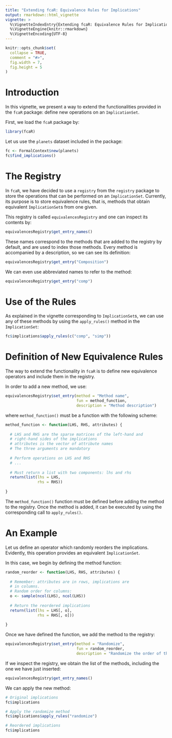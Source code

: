 ```yaml
---
title: "Extending fcaR: Equivalence Rules for Implications"
output: rmarkdown::html_vignette
vignette: >
  %\VignetteIndexEntry{Extending fcaR: Equivalence Rules for Implications}
  %\VignetteEngine{knitr::rmarkdown}
  %\VignetteEncoding{UTF-8}
---
```


```r
knitr::opts_chunk$set(
  collapse = TRUE,
  comment = "#>",
  fig.width = 7,
  fig.height = 5
)
```

# Introduction

In this vignette, we present a way to extend the functionalities provided in the `fcaR` package: define new operations on an `ImplicationSet`.

First, we load the `fcaR` package by:
```r
library(fcaR)
```

Let us use the `planets` dataset included in the package:
```r
fc <- FormalContext$new(planets)
fc$find_implications()
```

# The Registry

In `fcaR`, we have decided to use a `registry` from the `registry` package to store the operations that can be performed on an `ImplicationSet`. Currently, its purpose is to store equivalence rules, that is, methods that obtain equivalent `ImplicationSet`s from one given.

This registry is called `equivalencesRegistry` and one can inspect its contents by:
```r
equivalencesRegistry$get_entry_names()
```

These names correspond to the methods that are added to the registry by default, and are used to index those methods. Every method is accompanied by a description, so we can see its definition:
```r
equivalencesRegistry$get_entry("Composition")
```

We can even use abbreviated names to refer to the method:
```r
equivalencesRegistry$get_entry("comp")
```

# Use of the Rules

As explained in the vignette corresponding to `ImplicationSet`s, we can use any of these methods by using the `apply_rules()` method in the `ImplicationSet`:

```r
fc$implications$apply_rules(c("comp", "simp"))
```

# Definition of New Equivalence Rules

The way to extend the functionality in `fcaR` is to define new equivalence operators and include them in the registry.

In order to add a new method, we use:
```r
equivalencesRegistry$set_entry(method = "Method name",
                               fun = method_function,
                               description = "Method description")
```
where `method_function()` must be a function with the following scheme:
```r
method_function <- function(LHS, RHS, attributes) {
  
  # LHS and RHS are the sparse matrices of the left-hand and
  # right-hand sides of the implications
  # attributes is the vector of attribute names
  # The three arguments are mandatory
  
  # Perform operations on LHS and RHS
  # ...
  
  # Must return a list with two components: lhs and rhs
  return(list(lhs = LHS,
              rhs = RHS))
  
}
```

The `method_function()` function must be defined before adding the method to the registry. Once the method is added, it can be executed by using the corresponding call to `apply_rules()`.

# An Example
Let us define an operator which randomly reorders the implications. Evidently, this operation provides an equivalent `ImplicationSet`.

In this case, we begin by defining the method function:
```r
random_reorder <- function(LHS, RHS, attributes) {
  
  # Remember: attributes are in rows, implications are
  # in columns.
  # Random order for columns:
  o <- sample(ncol(LHS), ncol(LHS))
  
  # Return the reordered implications
  return(list(lhs = LHS[, o],
              rhs = RHS[, o]))
  
}
```

Once we have defined the function, we add the method to the registry:
```r
equivalencesRegistry$set_entry(method = "Randomize",
                               fun = random_reorder,
                               description = "Randomize the order of the implications.")
```

If we inspect the registry, we obtain the list of the methods, including the one we have just inserted:
```r
equivalencesRegistry$get_entry_names()
```

We can apply the new method:
```r
# Original implications
fc$implications
```
```r
# Apply the randomize method
fc$implications$apply_rules("randomize")
```
```r
# Reordered implications
fc$implications
```

